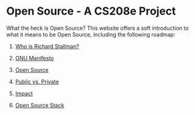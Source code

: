 # Open Source - A CS208e Project

What the heck is Open Source? This website offers a soft introduction to what it means to be Open Source, including the following roadmap:

1. [Who is Richard Stallman?](/stallman)

2. [GNU Manifesto](/manifesto)

3. [Open Source](/open)

4. [Public vs. Private](/pubpriv)

5. [Impact](/impact)

6. [Open Source Stack](/stack)
